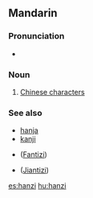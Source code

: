 {{zh-forms|[[汉字]]|[[漢字]]}}
==Mandarin==
===Pronunciation===
*{{IPA|[ xan˥˩tsɨ˥˩ ]}}

===Noun===
{{cmn-noun|p|pin=hànzì|pint=han4zi4|tra=漢字|sim=汉字}}
# [[w:Chinese character|Chinese character]]s

===See also===
*[[hanja]]
*[[kanji]]
*{{zh-ts|繁體字|繁体字}} ([[Fantizi]])
*{{zh-ts|簡體字|简体字}} ([[Jiantizi]])

[[es:hanzi]]
[[hu:hanzi]]